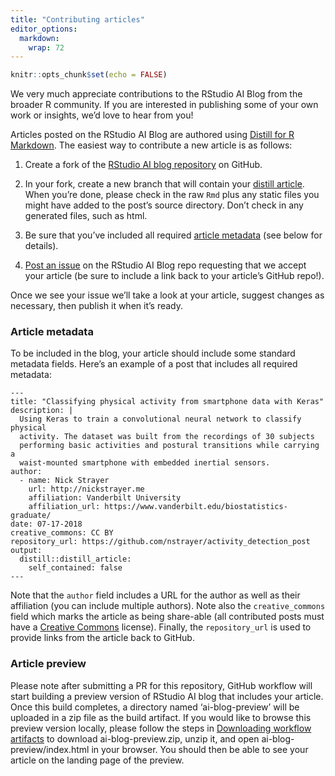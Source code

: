 ```yaml
---
title: "Contributing articles"
editor_options:
  markdown:
    wrap: 72
---
```


```r
knitr::opts_chunk$set(echo = FALSE)
```

We very much appreciate contributions to the RStudio AI Blog from the
broader R community. If you are interested in publishing some of your
own work or insights, we'd love to hear from you!

Articles posted on the RStudio AI Blog are authored using [Distill for R
Markdown](https://rstudio.github.io/distill). The easiest way to
contribute a new article is as follows:

1.  Create a fork of the [RStudio AI blog
    repository](https://github.com/rstudio/ai-blog) on GitHub.

2.  In your fork, create a new branch that will contain your [distill
    article](https://rstudio.github.io/distill). When you're done,
    please check in the raw `Rmd` plus any static files you might have added to the
    post's source directory. Don't check in any generated files, such as html.

3.  Be sure that you've included all required [article metadata] (see
    below for details).

4.  [Post an issue](https://github.com/rstudio/ai-blog/issues) on the
    RStudio AI Blog repo requesting that we accept your article (be sure
    to include a link back to your article's GitHub repo!).

Once we see your issue we'll take a look at your article, suggest
changes as necessary, then publish it when it's ready.

### Article metadata

To be included in the blog, your article should include some standard
metadata fields. Here's an example of a post that includes all required
metadata:

``` .markup
---
title: "Classifying physical activity from smartphone data with Keras"
description: |
  Using Keras to train a convolutional neural network to classify physical
  activity. The dataset was built from the recordings of 30 subjects
  performing basic activities and postural transitions while carrying a
  waist-mounted smartphone with embedded inertial sensors.
author:
  - name: Nick Strayer
    url: http://nickstrayer.me
    affiliation: Vanderbilt University
    affiliation_url: https://www.vanderbilt.edu/biostatistics-graduate/
date: 07-17-2018
creative_commons: CC BY
repository_url: https://github.com/nstrayer/activity_detection_post
output:
  distill::distill_article:
    self_contained: false
---
```

Note that the `author` field includes a URL for the author as well as
their affiliation (you can include multiple authors). Note also the
`creative_commons` field which marks the article as being share-able
(all contributed posts must have a [Creative
Commons](https://creativecommons.org/) license). Finally, the
`repository_url` is used to provide links from the article back to
GitHub.

### Article preview

Please note after submitting a PR for this repository, GitHub workflow will
start building a preview version of RStudio AI blog that includes your article.
Once this build completes, a directory named 'ai-blog-preview' will be uploaded
in a zip file as the build artifact. If you would like to browse this preview
version locally, please follow the steps in
[Downloading workflow artifacts](https://docs.github.com/en/actions/managing-workflow-runs/downloading-workflow-artifacts)
to download ai-blog-preview.zip, unzip it, and open ai-blog-preview/index.html
in your browser. You should then be able to see your article on the landing page
of the preview.
